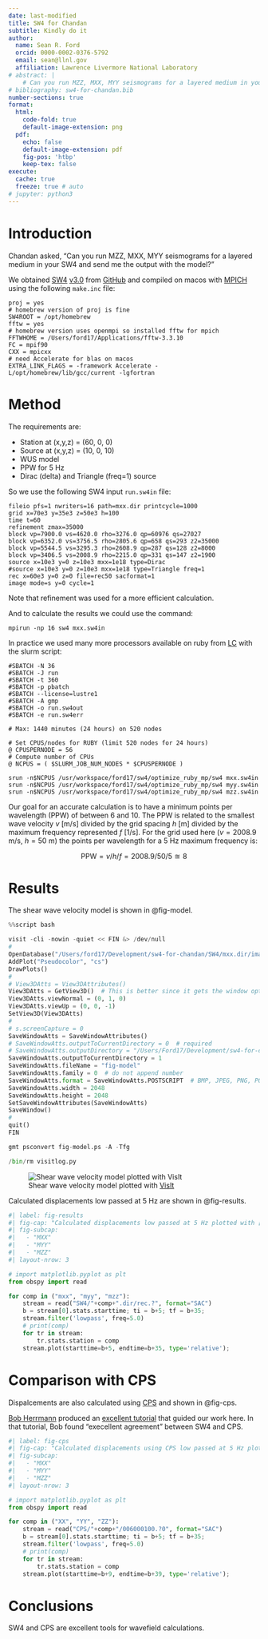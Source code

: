 ```yaml
---
date: last-modified
title: SW4 for Chandan
subtitle: Kindly do it
author:
  name: Sean R. Ford
  orcid: 0000-0002-0376-5792
  email: sean@llnl.gov
  affiliation: Lawrence Livermore National Laboratory
# abstract: |
    # Can you run MZZ, MXX, MYY seismograms for a layered medium in your SW4 and send me the output with the model? Kindly do it.
# bibliography: sw4-for-chandan.bib
number-sections: true
format:
  html:
    code-fold: true
    default-image-extension: png
  pdf:
    echo: false
    default-image-extension: pdf
    fig-pos: 'htbp'
    keep-tex: false
execute:
  cache: true
  freeze: true # auto
# jupyter: python3
---
```


# Introduction

Chandan asked, "Can you run MZZ, MXX, MYY seismograms for a layered medium in your SW4 and send me the output with the model?"

We obtained [SW4](https://computing.llnl.gov/projects/serpentine-wave-propagation) 
[v3.0](https://github.com/geodynamics/sw4/releases/tag/v3.0)
from [GitHub](https://github.com/geodynamics/sw4) 
and compiled on macos with [MPICH](https://www.mpich.org) 
using the following `make.inc` file:
```
proj = yes
# homebrew version of proj is fine
SW4ROOT = /opt/homebrew
fftw = yes
# homebrew version uses openmpi so installed fftw for mpich
FFTWHOME = /Users/ford17/Applications/fftw-3.3.10
FC = mpif90
CXX = mpicxx
# need Accelerate for blas on macos
EXTRA_LINK_FLAGS = -framework Accelerate -L/opt/homebrew/lib/gcc/current -lgfortran
```


# Method

The requirements are:

- Station at (x,y,z) = (60, 0, 0)
- Source at (x,y,z) = (10, 0, 10)
- WUS model
- PPW for 5 Hz
- Dirac (delta) and Triangle (freq=1) source

So we use the following SW4 input `run.sw4in` file:
```
fileio pfs=1 nwriters=16 path=mxx.dir printcycle=1000
grid x=70e3 y=35e3 z=50e3 h=100
time t=60
refinement zmax=35000
block vp=7900.0 vs=4620.0 rho=3276.0 qp=60976 qs=27027
block vp=6352.0 vs=3756.5 rho=2805.6 qp=658 qs=293 z2=35000
block vp=5544.5 vs=3295.3 rho=2608.9 qp=287 qs=128 z2=8000
block vp=3406.5 vs=2008.9 rho=2215.0 qp=331 qs=147 z2=1900
source x=10e3 y=0 z=10e3 mxx=1e18 type=Dirac
#source x=10e3 y=0 z=10e3 mxx=1e18 type=Triangle freq=1
rec x=60e3 y=0 z=0 file=rec50 sacformat=1
image mode=s y=0 cycle=1
```

Note that refinement was used for a more efficient calculation.

And to calculate the results we could use the command:
```
mpirun -np 16 sw4 mxx.sw4in
```

In practice we used many more processors available on ruby from [LC](https://hpc.llnl.gov) 
with the slurm script:
```
#SBATCH -N 36
#SBATCH -J run
#SBATCH -t 360
#SBATCH -p pbatch
#SBATCH --license=lustre1
#SBATCH -A gmp
#SBATCH -o run.sw4out
#SBATCH -e run.sw4err

# Max: 1440 minutes (24 hours) on 520 nodes

# Set CPUS/nodes for RUBY (limit 520 nodes for 24 hours)
@ CPUSPERNODE = 56
# Compute number of CPUs
@ NCPUS = ( $SLURM_JOB_NUM_NODES * $CPUSPERNODE )

srun -n$NCPUS /usr/workspace/ford17/sw4/optimize_ruby_mp/sw4 mxx.sw4in
srun -n$NCPUS /usr/workspace/ford17/sw4/optimize_ruby_mp/sw4 myy.sw4in
srun -n$NCPUS /usr/workspace/ford17/sw4/optimize_ruby_mp/sw4 mzz.sw4in
```

Our goal for an accurate calculation is to have a minimum points per wavelength (PPW) of between 6 and 10.
The PPW is related to the smallest wave velocity $v$ [m/s] divided by the grid spacing $h$ [m] divided by the maximum frequency represented $f$ [1/s]. For the grid used here ($v = 2008.9$ m/s, $h = 50$ m) the points per wavelength for a 5 Hz maximum frequency is:

$$
\text{PPW} = v / h / f = 2008.9 / 50 / 5 \approxeq 8 
$$


# Results

The shear wave velocity model is shown in @fig-model.

```python
%%script bash

visit -cli -nowin -quiet << FIN &> /dev/null
#
OpenDatabase("/Users/ford17/Development/sw4-for-chandan/SW4/mxx.dir/image.cycle=0001.y=0.s.sw4img")
AddPlot("Pseudocolor", "cs")
DrawPlots()
#
# View3DAtts = View3DAttributes()
View3DAtts = GetView3D()  # This is better since it gets the window optimized attributes
View3DAtts.viewNormal = (0, 1, 0)
View3DAtts.viewUp = (0, 0, -1)
SetView3D(View3DAtts)
#
# s.screenCapture = 0 
SaveWindowAtts = SaveWindowAttributes()
# SaveWindowAtts.outputToCurrentDirectory = 0  # required
# SaveWindowAtts.outputDirectory = "/Users/Ford17/Development/sw4-for-chandan/images"
SaveWindowAtts.outputToCurrentDirectory = 1
SaveWindowAtts.fileName = "fig-model"
SaveWindowAtts.family = 0  # do not append number
SaveWindowAtts.format = SaveWindowAtts.POSTSCRIPT  # BMP, JPEG, PNG, POSTSCRIPT, PPM, RGB, STL, TIFF, ULTRA, VTK
SaveWindowAtts.width = 2048
SaveWindowAtts.height = 2048
SetSaveWindowAttributes(SaveWindowAtts)
SaveWindow()
#
quit()
FIN

gmt psconvert fig-model.ps -A -Tfg

/bin/rm visitlog.py
```

![Shear wave velocity model plotted with [VisIt](https://visit.llnl.gov/)](fig-model){#fig-model}

Calculated displacements low passed at 5 Hz are shown in @fig-results.

```python
#| label: fig-results
#| fig-cap: "Calculated displacements low passed at 5 Hz plotted with [ObsPy](https://www.obspy.org)."
#| fig-subcap:
#|   - "MXX"
#|   - "MYY"
#|   - "MZZ"
#| layout-nrow: 3

# import matplotlib.pyplot as plt
from obspy import read

for comp in ("mxx", "myy", "mzz"):
    stream = read("SW4/"+comp+".dir/rec.?", format="SAC")
    b = stream[0].stats.starttime; ti = b+5; tf = b+35;
    stream.filter('lowpass', freq=5.0)
    # print(comp)
    for tr in stream:
        tr.stats.station = comp
    stream.plot(starttime=b+5, endtime=b+35, type='relative');
```


# Comparison with CPS

Dispalcements are also calculated using [CPS](https://rbherrmann.github.io/ComputerProgramsSeismology/index.html)
and shown in @fig-cps.

[Bob Herrmann](https://www.slu.edu/science-and-engineering/academics/earth-atmospheric-sciences/faculty/herrmann-robert.php)
produced an
[excellent tutorial](https://rbherrmann.github.io/ComputerProgramsSeismology/TUTORIAL/SW4CPS/index.html)
that guided our work here.
In that tutorial, Bob found "execellent agreement" between SW4 and CPS.
<!-- Bob used a triangular pulse source-time function and convolved the recordings with a triangle of 1 s duration. -->
<!-- The Z, N and E synthetics thus created are for moment tensor elements of 1.0e+25 dyne-cm. The equivalent strengths used in the SW4 simulations are a moment of 1.0e+18 nt-m. -->

```python
#| label: fig-cps
#| fig-cap: "Calculated displacements using CPS low passed at 5 Hz plotted with [ObsPy](https://www.obspy.org)."
#| fig-subcap:
#|   - "MXX"
#|   - "MYY"
#|   - "MZZ"
#| layout-nrow: 3

# import matplotlib.pyplot as plt
from obspy import read

for comp in ("XX", "YY", "ZZ"):
    stream = read("CPS/"+comp+"/006000100.?0", format="SAC")
    b = stream[0].stats.starttime; ti = b+5; tf = b+35;
    stream.filter('lowpass', freq=5.0)
    # print(comp)
    for tr in stream:
        tr.stats.station = comp
    stream.plot(starttime=b+9, endtime=b+39, type='relative');
```

# Conclusions

SW4 and CPS are excellent tools for wavefield calculations.